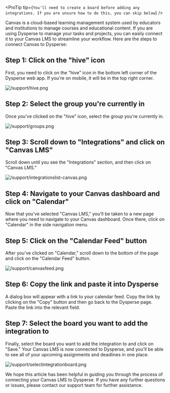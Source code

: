 
<Layout title="How do I sync my Dysperse boards with Canvas?">

<ProTip
  tip={`You'll need to create a board before adding any integrations. If you are unsure how to do this, you can skip below`}
/>

Canvas is a cloud-based learning management system used by educators and institutions to manage courses and educational content. If you are using Dysperse to manage your tasks and projects, you can easily connect it to your Canvas LMS to streamline your workflow. Here are the steps to connect Canvas to Dysperse:

## Step 1: Click on the "hive" icon

First, you need to click on the "hive" icon in the bottom left corner of the Dysperse web app. If you're on mobile, it will be in the top right corner.

![/support/hive.png](/support/hive.png)

## Step 2: Select the group you're currently in

Once you've clicked on the "hive" icon, select the group you're currently in.

![/support/groups.png](/support/groups.png)

## Step 3: Scroll down to "Integrations" and click on "Canvas LMS"

Scroll down until you see the "Integrations" section, and then click on "Canvas LMS."

![/support/integrationslist-canvas.png](/support/integrationslist-canvas.png)

## Step 4: Navigate to your Canvas dashboard and click on "Calendar"

Now that you've selected "Canvas LMS," you'll be taken to a new page where you need to navigate to your Canvas dashboard. Once there, click on "Calendar" in the side navigation menu.

## Step 5: Click on the "Calendar Feed" button

After you've clicked on "Calendar," scroll down to the bottom of the page and click on the "Calendar Feed" button.

![/support/canvasfeed.png](/support/canvasfeed.png)

## Step 6: Copy the link and paste it into Dysperse

A dialog box will appear with a link to your calendar feed. Copy the link by clicking on the "Copy" button and then go back to the Dysperse page. Paste the link into the relevant field.

## Step 7: Select the board you want to add the integration to

Finally, select the board you want to add the integration to and click on "Save." Your Canvas LMS is now connected to Dysperse, and you'll be able to see all of your upcoming assignments and deadlines in one place.

![/support/selectintegrationboard.png](/support/selectintegrationboard.png)

We hope this article has been helpful in guiding you through the process of connecting your Canvas LMS to Dysperse. If you have any further questions or issues, please contact our support team for further assistance.

</Layout>
